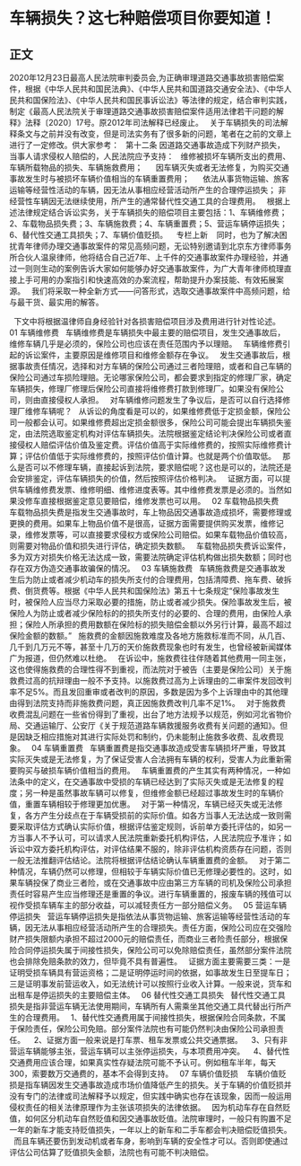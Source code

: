 # 车辆损失？这七种赔偿项目你要知道！
## 正文
2020年12月23日最高人民法院审判委员会,为正确审理道路交通事故损害赔偿案件，根据《中华人民共和国民法典》、《中华人民共和国道路交通安全法》、《中华人民共和国保险法》、《中华人民共和国民事诉讼法》等法律的规定，结合审判实践，制定《最高人民法院关于审理道路交通事故损害赔偿案件适用法律若干问题的解释》法释〔2020〕17号。原2012年司法解释已经废止。
 
关于车辆损失的司法解释条文与之前并没有改变，但是司法实务有了很多新的问题，笔者在之前的文章上进行了一定修改。供大家参考：
 
第十二条 因道路交通事故造成下列财产损失，当事人请求侵权人赔偿的，人民法院应予支持：
 
维修被损坏车辆所支出的费用、车辆所载物品的损失、车辆施救费用；     
因车辆灭失或者无法修复，为购买交通事故发生时与被损坏车辆价值相当的车辆重置费用；     
依法从事货物运输、旅客运输等经营性活动的车辆，因无法从事相应经营活动所产生的合理停运损失；
非经营性车辆因无法继续使用，所产生的通常替代性交通工具的合理费用。
 
根据上述法律规定结合诉讼实务，关于车辆损失的赔偿项目主要包括：1、车辆维修费；2、车载物品损失费；3、车辆施救费；4、车辆重置费；5、营运车辆停运损失；6、替代性交通工具损失；7、车辆价值贬损。
 
 专栏上新 
 
同时，也为了解决困扰青年律师办理交通事故案件的常见高频问题，无讼特别邀请到北京东方律师事务所合伙人温泉律师，他将结合自己近7年、上千件的交通事故案件办理经验，并通过一则则生动的案例告诉大家如何能够办好交通事故案件，为广大青年律师梳理直接上手可用的办案指引和快速高效的办案流程，帮助提升办案技能、有效拓展案源。
 
我们将采取一种全新方式——问答形式，选取交通事故案件中高频问题，给与最干货、最实用的解答。
 

 
下文中将根据温律师自身经验针对各损害赔偿项目涉及费用进行针对性论述。
 
01
车辆维修费
 
车辆维修费是车辆损失中最主要的赔偿项目，发生交通事故后，维修车辆几乎是必须的，保险公司也应该在责任范围内予以理赔。
 
车辆维修费引起的诉讼案件，主要原因是维修项目和维修金额存在争议。
 
发生交通事故后，根据事故责任情况，选择和对方车辆的保险公司通过三者险理赔，或者和自己车辆的保险公司通过车损险理赔。无论哪家保险公司，都会要求到指定的修理厂家，确定车辆损失，修理厂修理后保险公司直接将维修费打款到修理厂。如果没有保险公司，则由直接侵权人承担。
 
对车辆维修问题发生了争议后，是否可以自行选择修理厂维修车辆呢？
 
从诉讼的角度看是可以的，如果维修费低于定损金额，保险公司一般都会认可。如果维修费超出定损金额很多，保险公司可能会提出车辆损失鉴定，由法院选取鉴定机构对评估车辆损失。法院根据鉴定结论判决保险公司或者直接侵权人赔偿评估价值及鉴定费。评估价值高于实际维修费的，按照实际维修费计算；评估价值低于实际维修费的，按照评估价值计算。也就是两个价值取低。
 
那么是否可以不修理车辆，直接起诉到法院，要求赔偿呢？这也是可以的，法院还是会安排鉴定，评估车辆损失的价值，然后按照评估价格判决。
 
证据方面，可以提供车辆维修费发票、维修明细、维修进度表等。其中维修费发票是必须的。当然如果没修车直接根据鉴定意见要赔偿，维修发票也可以用。
 
02
车载物品损失费
 
车载物品损失费是指发生交通事故时，车上物品因交通事故造成损坏，需要修理或更换的费用。如果车上物品价值不是很高，证据方面需要提供购买发票，维修记录，维修发票等，可以直接要求侵权方或保险公司赔偿。如果车载物品价值较高，则需要对物品价值和损失进行评估，确定损失数额。
 
车载物品损失费诉讼案件，多为双方对损失价格无法达成一致，需要法院确定评估机构做出损失数额；同时也存在双方伪造交通事故骗保的情况。
 
03
车辆施救费
 
车辆施救费是交通事故发生后为防止或者减少机动车的损失所支付的合理费用，包括清障费、拖车费、破拆费、倒货费等。根据《中华人民共和国保险法》第五十七条规定“保险事故发生时，被保险人应当尽力采取必要的措施，防止或者减少损失。保险事故发生后，被保险人为防止或者减少保险标的的损失所支付的必要的、合理的费用，由保险人承担；保险人所承担的费用数额在保险标的损失赔偿金额以外另行计算，最高不超过保险金额的数额。”
 
施救费的金额因施救难度及各地方施救标准而不同，从几百、几千到几万元不等，甚至十几万的天价施救费现象也时有发生，也曾经被新闻媒体广为报道，但仍然难以杜绝。
 
在诉讼中，施救费往往伴随着其他费用一同主张，这也使得施救费的合理性得不到重视，而法院对于被告（主要是保险公司）关于施救费过高的抗辩理由一般不予支持。以施救费过高为上诉理由的二审案件发回改判率不足5%。而且发回重审或者改判的原因，多数是因为多个上诉理由中的其他理由得到法院支持而非施救费问题，真正因施救费改判几率不足1%。
 
对于施救费收费混乱问题在一些省份得到了重视，出台了地方法规予以规范，例如河北省物价局、交通运输厅、公安厅《关于规范道路车辆救援服务收费有关问题的通知》。但是因缺乏相应措施对其进行实际处罚和制约，仍未能制止施救多收费、乱收费现象。
 
04
车辆重置费
 
车辆重置费是指交通事故造成受害车辆损坏严重，导致其实际灭失或是无法修复，为了保证受害人合法拥有车辆的权利，受害人为此重新需要购买与破损车辆价值相当的费用。
 
车辆重置费的产生其实有两种情况，一种如法条中的定义，在交通事故中受损的车辆已经达到了实际灭失或是无法修复的程度；另一种是虽然事故车辆可以修复，但维修金额已经超过事故发生时的车辆价值，重置车辆相较于修理更加优惠。
 
对于第一种情况，车辆已经灭失或无法修复，各方产生分歧点在于车辆受损前的实际价值。如各方当事人无法达成一致则需要采取评估方式确认实际价值，根据评估鉴定规则，诉前单方委托评估的，如另一方当事人不予认可，可以请求人民法院重新委托机构评估，人民法院应予准许；如诉讼中双方委托机构评估，对评估结果不服的，除非评估机构资质存在问题，否则一般无法推翻评估结论。法院将根据评估结论确认车辆重置费的金额。
 
对于第二种情况，车辆仍然可以修理，但相较于车辆实际价值已无修理必要性的。这时，如果车辆投保了商业三者险，或在交通事故中应由第三方车辆的司机及保险公司承担责任时容易产生应当修理还是重置的争议。进行车辆重置的，报废车辆的残值可以视作受损车辆车主的部分收益，可以减轻责任方一部分赔偿义务。
 
05
营运车辆停运损失
 
营运车辆停运损失是指依法从事货物运输、旅客运输等经营性活动的车辆，因无法从事相应经营活动所产生的合理损失。责任方面，保险公司应在交强险财产损失限额内承担不超过2000元的赔偿责任，而商业三者险责任部分，根据保险合同停运损失属于间接性损失，保险公司可以免除赔偿责任，虽然部分案件法院也会排除免赔条款的效力，但毕竟不具有普遍性。
 
证据方面主要需要三类：一是证明受损车辆具有营运资格；二是证明停运时间的依据，如事故发生日至提车日；三是证明事发前营运收入，如无法统计可以按照行业收入计算。一般来说，货车和出租车是停运损失的主要赔偿主体。
 
06
替代性交通工具损失
 
替代性交通工具损失是指非营运车辆无法使用期间，车辆所有人需乘坐其他交通工具代替出行所产生的合理费用。
 
1、替代性交通费用属于间接性损失，根据保险合同条款，不属于保险责任，保险公司免赔。部分案件法院也有可能仍然判决由保险公司承担责任。 
 
2、证据方面一般来说是打车票、租车发票或公共交通票据。 
 
3、只有非营运车辆能够主张，营运车辆可以主张停运损失，与本项费用冲突。 
 
4、替代性交通费用应该合理，如果真实性存疑法院可能不予认可。例如租车半年，每天300，索要数万交通费的，基本不会得到支持。
 
07
车辆价值贬损 
 
车辆价值贬损是指车辆因发生交通事故造成市场价值降低产生的损失。关于车辆的价值贬损并没有专门的法律或司法解释予以规定，但实践中确实也存在该现象，因而一般运用侵权责任的相关法律原理作为主张该项损失的法律依据。
 
因为机动车存在自然贬值，如何区分机动车自然贬值和因交通事故贬值。法院审理时，一般只有购置不足一年的新车才能支持贬值损失，一年以上的新车和二手车都会判决赔偿贬值损失。
 
而且车辆还要伤到发动机或者车身，影响到车辆的安全性才可以。否则即使通过评估公司估算了贬值损失金额，法院也有可能不判决赔偿。
 
